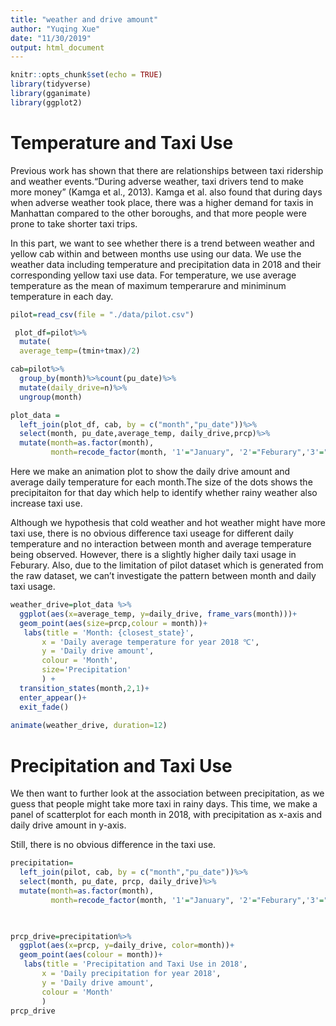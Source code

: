 ```yaml
---
title: "weather and drive amount"
author: "Yuqing Xue"
date: "11/30/2019"
output: html_document
---
```


```r
knitr::opts_chunk$set(echo = TRUE)
library(tidyverse)
library(gganimate)
library(ggplot2)
```
# Temperature and Taxi Use

Previous work has shown that there are relationships between taxi ridership and weather events.“During adverse weather, taxi drivers tend to make more money” (Kamga et al., 2013). Kamga et al. also found that during days when adverse weather took place, there was a higher demand for taxis in Manhattan compared to the other boroughs, and that more people were prone to take shorter taxi trips.


In this part, we want to see whether there is a trend between weather and yellow cab within and between months use using our data. We use the weather data including temperature and precipitation data in 2018 and their corresponding yellow taxi use data. For temperature, we use average temperature as the mean of maximum temperarure and miniminum temperature in each day. 


```r
pilot=read_csv(file = "./data/pilot.csv")
```


```r
 plot_df=pilot%>%
  mutate(
  average_temp=(tmin+tmax)/2)

cab=pilot%>%
  group_by(month)%>%count(pu_date)%>%
  mutate(daily_drive=n)%>%
  ungroup(month)

```


```r
plot_data = 
  left_join(plot_df, cab, by = c("month","pu_date"))%>%
  select(month, pu_date,average_temp, daily_drive,prcp)%>%
  mutate(month=as.factor(month),
         month=recode_factor(month, '1'="January", '2'="Feburary",'3'="March",'4'='April','5'='May','6'='June','7'='July','8'='August','9'='September','10'='October','11'='November','12'='December'))


```

Here we make an animation plot to show the daily drive amount and average daily temperature for each month.The size of the dots shows the precipitaiton for that day which help to identify whether rainy weather also increase taxi use. 

Although we hypothesis that cold weather and hot weather might have more taxi use, there is no obvious difference taxi useage for different daily temperature and no interaction between month and average temperature being observed. However, there is a slightly higher daily taxi usage in Feburary. Also, due to the limitation of pilot dataset which is generated from the raw dataset, we can't investigate the pattern between month and daily taxi usage. 

```r
weather_drive=plot_data %>%
  ggplot(aes(x=average_temp, y=daily_drive, frame_vars(month)))+
  geom_point(aes(size=prcp,colour = month))+
   labs(title = 'Month: {closest_state}',
       x = 'Daily average temperature for year 2018 ℃', 
       y = 'Daily drive amount',
       colour = 'Month',
       size='Precipitation'
       ) +
  transition_states(month,2,1)+
  enter_appear()+
  exit_fade()
   
animate(weather_drive, duration=12)
```

# Precipitation and Taxi Use

We then want to further look at the association between precipitation, as we guess that people might take more taxi in rainy days. This time, we make a panel of scatterplot for each month in 2018, with precipitation as x-axis and daily drive amount in y-axis. 

Still, there is no obvious difference in the taxi use. 
```r
precipitation=
  left_join(pilot, cab, by = c("month","pu_date"))%>%
  select(month, pu_date, prcp, daily_drive)%>%
  mutate(month=as.factor(month),
         month=recode_factor(month, '1'="January", '2'="Feburary",'3'="March",'4'='April','5'='May','6'='June','7'='July','8'='August','9'='September','10'='October','11'='November','12'='December'))

  
```

```r
prcp_drive=precipitation%>%
  ggplot(aes(x=prcp, y=daily_drive, color=month))+
  geom_point(aes(colour = month))+
   labs(title = 'Precipitation and Taxi Use in 2018',
       x = 'Daily precipitation for year 2018', 
       y = 'Daily drive amount',
       colour = 'Month'
       ) 
prcp_drive

```

 
